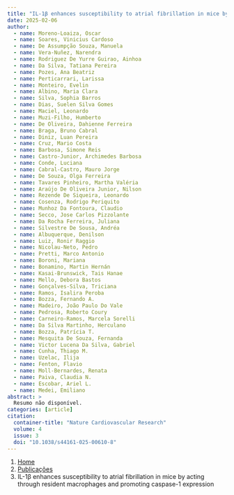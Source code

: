 ```yaml
---
title: "IL-1β enhances susceptibility to atrial fibrillation in mice by acting through resident macrophages and promoting caspase-1 expression"
date: 2025-02-06
author:
  - name: Moreno-Loaiza, Oscar
  - name: Soares, Vinicius Cardoso
  - name: De Assumpção Souza, Manuela
  - name: Vera-Nuñez, Narendra
  - name: Rodriguez De Yurre Guirao, Ainhoa
  - name: Da Silva, Tatiana Pereira
  - name: Pozes, Ana Beatriz
  - name: Perticarrari, Larissa
  - name: Monteiro, Evelin
  - name: Albino, Maria Clara
  - name: Silva, Sophia Barros
  - name: Dias, Suelen Silva Gomes
  - name: Maciel, Leonardo
  - name: Muzi-Filho, Humberto
  - name: De Oliveira, Dahienne Ferreira
  - name: Braga, Bruno Cabral
  - name: Diniz, Luan Pereira
  - name: Cruz, Mario Costa
  - name: Barbosa, Simone Reis
  - name: Castro-Junior, Archimedes Barbosa
  - name: Conde, Luciana
  - name: Cabral-Castro, Mauro Jorge
  - name: De Souza, Olga Ferreira
  - name: Tavares Pinheiro, Martha Valéria
  - name: Araújo De Oliveira Junior, Nilson
  - name: Rezende De Siqueira, Leonardo
  - name: Cosenza, Rodrigo Periquito
  - name: Munhoz Da Fontoura, Claudio
  - name: Secco, Jose Carlos Pizzolante
  - name: Da Rocha Ferreira, Juliana
  - name: Silvestre De Sousa, Andréa
  - name: Albuquerque, Denilson
  - name: Luiz, Ronir Raggio
  - name: Nicolau-Neto, Pedro
  - name: Pretti, Marco Antonio
  - name: Boroni, Mariana
  - name: Bonamino, Martin Hernán
  - name: Kasai-Brunswick, Tais Hanae
  - name: Mello, Debora Bastos
  - name: Gonçalves-Silva, Triciana
  - name: Ramos, Isalira Peroba
  - name: Bozza, Fernando A.
  - name: Madeiro, João Paulo Do Vale
  - name: Pedrosa, Roberto Coury
  - name: Carneiro-Ramos, Marcela Sorelli
  - name: Da Silva Martinho, Herculano
  - name: Bozza, Patrícia T.
  - name: Mesquita De Souza, Fernanda
  - name: Victor Lucena Da Silva, Gabriel
  - name: Cunha, Thiago M.
  - name: Uzelac, Ilija
  - name: Fenton, Flavio
  - name: Moll-Bernardes, Renata
  - name: Paiva, Claudia N.
  - name: Escobar, Ariel L.
  - name: Medei, Emiliano
abstract: > 
  Resumo não disponível.
categories: [article]
citation: 
  container-title: "Nature Cardiovascular Research"
  volume: 4
  issue: 3
  doi: "10.1038/s44161-025-00610-8"
---
```


```{=html}
<nav aria-label="breadcrumb">
  <ol class="breadcrumb">
    <li class="breadcrumb-item"><a href="../../index.html">Home</a></li>
    <li class="breadcrumb-item"><a href="../index.html">Publicações</a></li>
    <li class="breadcrumb-item active" aria-current="page">IL-1β enhances susceptibility to atrial fibrillation in mice by acting through resident macrophages and promoting caspase-1 expression</li>
  </ol>
</nav>
```
